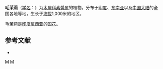 {{Speciesbox
| image =Starr_030602-0071_Jasminum_multiflorum.jpg
| image_width = 250px
| genus = Jasminum
| species = multiflorum
| authority = (N. L. Burman) Andrews, 1807
| synonyms = 
* ''Nyctanthes pubescens''
* ''Jasminum pubescensf''
* ''Nyctanthes multiflora''
* ''Jasminum pubescens''
}}

'''毛茉莉'''（[[学名|学名]]：{{lang|la|''Jasminum multiflorum''}}）为[[木犀科|木犀科]][[素馨属|素馨属]]的植物。分布于[[印度|印度]]、[[东南亚|东南亚]]以及[[中国大陆|中国大陆]]的全国各地等地，生长于[[海拔|海拔]]1,000米的地区。

毛茉莉是[[印度尼西亚|印度尼西亚]]的[[国花|国花]]。

== 参考文献 ==
<div class="references-small">
* {{cite web| url =http://www.bioinfo.cn/db05/KmzwSpecies.php?action=view&id=14308| title =毛茉莉| work =《中国高等植物数据库全库》| publisher =中国科学院微生物研究所| author =昆明植物研究所| accessdate =2009-02-24| deadurl =yes| archiveurl =https://web.archive.org/web/20160305022412/http://www.bioinfo.cn/db05/KmzwSpecies.php?action=view&id=14308| archivedate =2016-03-05}}
</div>
{{Taxonbar|from=Q6161821}}

[[Category:素馨属|M]]
[[Category:_1807年描述的植物|M]]


{{植物小作品}}